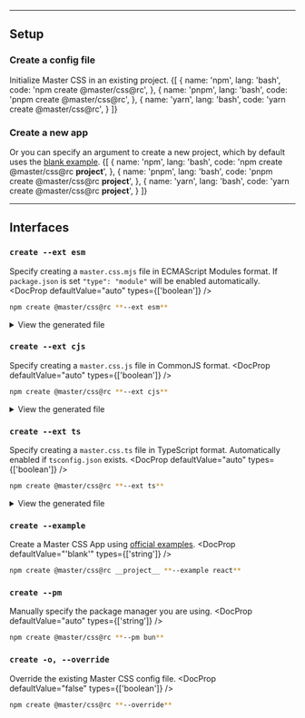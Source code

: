 
---

## Setup
### Create a config file
Initialize Master CSS in an existing project.
<CodeTabs showControls>
{[
    {
        name: 'npm', lang: 'bash',
        code: 'npm create @master/css@rc',
    },
    {
        name: 'pnpm', lang: 'bash',
        code: 'pnpm create @master/css@rc',
    },
    {
        name: 'yarn', lang: 'bash',
        code: 'yarn create @master/css@rc',
    }
]}
</CodeTabs>

### Create a new app
Or you can specify an argument to create a new project, which by default uses the [blank example](https://github.com/master-co/css/tree/rc/examples/blank).
<CodeTabs showControls>
{[
    {
        name: 'npm', lang: 'bash',
        code: 'npm create @master/css@rc __project__',
    },
    {
        name: 'pnpm', lang: 'bash',
        code: 'pnpm create @master/css@rc __project__',
    },
    {
        name: 'yarn', lang: 'bash',
        code: 'yarn create @master/css@rc __project__',
    }
]}
</CodeTabs>

---

## Interfaces
### `create --ext esm`
Specify creating a `master.css.mjs` file in ECMAScript Modules format. If `package.json` is set `"type": "module"` will be enabled automatically.
<DocProp defaultValue="auto" types={['boolean']} />
```bash name=Terminal
npm create @master/css@rc **--ext esm**
```
<details>
    <summary>View the generated file</summary>
    <div>
        <Code lang="js" name="master.css.mjs">
            {MASTER_CSS_ESM_RAW}
        </Code>
    </div>
</details>

### `create --ext cjs`
Specify creating a `master.css.js` file in CommonJS format.
<DocProp defaultValue="auto" types={['boolean']} />
```bash name=Terminal
npm create @master/css@rc **--ext cjs**
```
<details>
    <summary>View the generated file</summary>
    <div>
        <Code lang="js" name="master.css.js">
            {MASTER_CSS_CJS_RAW}
        </Code>
    </div>
</details>

### `create --ext ts`
Specify creating a `master.css.ts` file in TypeScript format. Automatically enabled if `tsconfig.json` exists.
<DocProp defaultValue="auto" types={['boolean']} />
```bash name=Terminal
npm create @master/css@rc **--ext ts**
```
<details>
    <summary>View the generated file</summary>
    <div>
        <Code lang="js" name="master.css.ts">
            {MASTER_CSS_TS_RAW}
        </Code>
    </div>
</details>

### `create --example`
Create a Master CSS App using [official examples](https://github.com/master-co/css/tree/rc/examples).
<DocProp defaultValue="'blank'" types={['string']} />
```bash name=Terminal
npm create @master/css@rc __project__ **--example react**
```

### `create --pm`
Manually specify the package manager you are using.
<DocProp defaultValue="auto" types={['string']} />
```bash name=Terminal
npm create @master/css@rc **--pm bun**
```

### `create -o, --override`
Override the existing Master CSS config file.
<DocProp defaultValue="false" types={['boolean']} />
```bash name=Terminal
npm create @master/css@rc **--override**
```